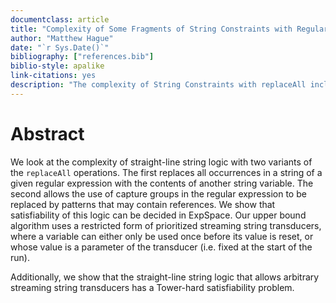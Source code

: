 ```yaml
--- 
documentclass: article
title: "Complexity of Some Fragments of String Constraints with Regular Expressions"
author: "Matthew Hague"
date: "`r Sys.Date()`"
bibliography: ["references.bib"]
biblio-style: apalike
link-citations: yes
description: "The complexity of String Constraints with replaceAll including references, and with general Prioritized Streaming String Transducers"
---
```


\newcommand\freplaceall{\mathtt{replaceAll}}

# Abstract {-}

We look at the complexity of straight-line string logic with two
variants of the $\freplaceall$ operations.  The first replaces all
occurrences in a string of a given regular expression with the contents
of another string variable.  The second allows the use of capture groups
in the regular expression to be replaced by patterns that may contain
references.  We show that satisfiability of this logic can be decided in
ExpSpace. Our upper bound algorithm uses a restricted form of
prioritized streaming string transducers, where a variable can either
only be used once before its value is reset, or whose value is a
parameter of the transducer (i.e. fixed at the start of the run).

Additionally, we show that the straight-line string logic that allows
arbitrary streaming string transducers has a Tower-hard
satisfiability problem.

<!-- macros -->

\newcommand\keyword[1]{\emph{#1}}

\newcommand\brac[1]{\left(#1\right)}
\newcommand\tup[1]{\brac{#1}}
\newcommand\ap[2]{{#1}\mathord{\brac{#2}}}
\newcommand\sequence[1]{\overline{#1}}
\newcommand\set[1]{\left\{#1\right\}}
\newcommand\defeq{\triangleq}
\newcommand\synalt{\ |\ }
\newcommand\idxi{i}
\newcommand\idxj{j}
\newcommand\idxk{k}
\newcommand\posnats{\mathbb{N}^+}
\newcommand\numof{n}

\newcommand\alphabet{\Sigma}
\newcommand\witheps[1]{{#1}^\epsilon}
\newcommand\word{w}

\newcommand\pnfa{A^p}
\newcommand\fa{A}
\newcommand\fastates{Q}
\newcommand\fatran{\delta}
\newcommand\fapriority{\tau}
\newcommand\fas{q}
\newcommand\fafinals{F}
\newcommand\fastateseq{\vec{\fas}}

\newcommand\psst{T}
\newcommand\tstates{Q}
\newcommand\tvars{\chi}
\newcommand\tvar{X}
\newcommand\ttrans{\delta}
\newcommand\ttran{t}
\newcommand\tpriority{\tau}
\newcommand\ts{q}
\newcommand\tfinals{F}
\newcommand\tstateseq{\vec{\ts}}
\newcommand\tassign{E}
\newcommand\vnull{\mathtt{null}}

\newcommand\scon{\phi}
\newcommand\svar{x}
\newcommand\varsvar{y}
\newcommand\cha{a}
\newcommand\chb{b}

\newcommand\tiles{\Theta}
\newcommand\hrel{H}
\newcommand\vrel{V}
\newcommand\inittile{\tile^0}
\newcommand\fintile{f}
\newcommand\tile{t}
\newcommand\vartile{d}
\newcommand\linlen{\numof}
\newcommand\tileheight{h}
\newcommand\expheight{m}
\newcommand\spacer{\#}
\newcommand\isnum[2]{R^{#2}_{#1}}
\newcommand\lmark{\langle}
\newcommand\rmark{\rangle}
\newcommand\sftrue{\top}
\newcommand\sffalse{\bot}
\newcommand\sfvalue{v}

\newcommand\tilesnum[1]{\tiles_{#1}}
\newcommand\hrelnum[1]{\hrel_{#1}}
\newcommand\vrelnum[1]{\vrel_{#1}}
\newcommand\inittilenum[1]{\inittile_{#1}}
\newcommand\fintilenum[1]{\fintile_{#1}}
\newcommand\nmax[1]{N_{#1}}
\newcommand\tenc[2]{[#2]_{#1}}

\newcommand\fullrow[1]{
    \tenc{\expheight}{1} \tile^{#1}_1
        \ldots
        \tenc{\expheight}{\nmax{\expheight}}
            \tile^{#1}_{\nmax{\expheight}} 
}

\newcommand\concat{\cdot}
\newcommand\extract[2]{\mathtt{extract}_{#1, #2}}
\newcommand\pat{e}
\newcommand\rep{r}
\newcommand\replace[2]{\mathtt{replace}_{#1, #2}}
\newcommand\replaceall[2]{\freplaceall_{#1, #2}}
\newcommand\slassert[1]{\mathtt{assert}\ {#1}}

\newcommand\regex{\rho}
\newcommand\reopt[1]{{#1}?}
\newcommand\reor{+}
\newcommand\reconcat{\concat}
\newcommand\restar[1]{#1^\ast}
\newcommand\replus[1]{#1^+}
\newcommand\restarng[1]{#1^{\ast?}}
\newcommand\replusng[1]{#1^{+?}}
\newcommand\recapture[1]{\left[#1\right]}
\newcommand\reref[1]{\$#1}

\newcommand\tvarout{O}
